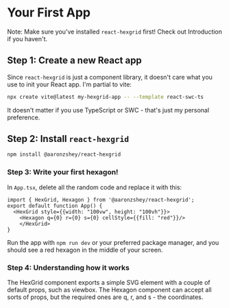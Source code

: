 
<Meta title="Getting Started/Your First App"/>

# Your First App

Note: Make sure you've installed `react-hexgrid` first!  Check out Introduction if you haven't.

## Step 1: Create a new React app

Since `react-hexgrid` is just a component library, it doesn't care what you use to init your React app.  I'm partial to vite:
```bash
npx create vite@latest my-hexgrid-app -- --template react-swc-ts
```

It doesn't matter if you use TypeScript or SWC - that's just my personal preference.

## Step 2: Install `react-hexgrid`

```bash
npm install @aaronzshey/react-hexgrid
```

### Step 3: Write your first hexagon!

In `App.tsx`, delete all the random code and replace it with this:

```tsx
import { HexGrid, Hexagon } from '@aaronzshey/react-hexgrid';
export default function App() {
  <HexGrid style={{width: "100vw", height: "100vh"}}>
    <Hexagon q={0} r={0} s={0} cellStyle={{fill: "red"}}/>
    </HexGrid>
}
```

Run the app with `npm run dev` or your preferred package manager, and you should see a red hexagon in the middle of your screen.

<Canvas>
  <Story of={BasicHexagonStory.Primary} />
</Canvas>

### Step 4: Understanding how it works

The HexGrid component exports a simple SVG element with a couple of default props, such as viewbox.  The Hexagon component
can accept all sorts of props, but the required ones are q, r, and s - the coordinates.